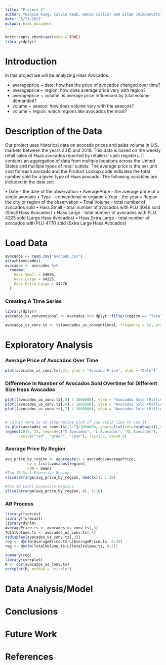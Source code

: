```yaml
---
title: "Project 2"
author: "Nancie Kung, Calvin Raab, David Collier and Eitan Shimonovitz"
date: "5/21/2021"
output: html_document
---
```


```r
knitr::opts_chunk$set(echo = TRUE)
library(dplyr)
```

# Introduction 
In this project we will be analyzing Haas Avocados. 

- averageprice ~ date: how has the price of avocados changed over time?
- averageprice ~ region: how does average price vary with region?
- averageprice ~ volume: is average price influenced by total volume demanded?
- volume ~ season: how does volume vary with the seasons?
- volume ~ region: which regions like avocados the most?

# Description of the Data

Our project uses historical data on avocado prices and sales volume in U.S. markets between the years 2015 and 2018. This data is based on the weekly retail sales of Haas avocados reported by retailers' cash registers. It contains an aggregation of data from multiple locations across the United States and multiple types of retail outlets. The average price is the per unit cost for each avocado and the Product Lookup code indicates the total number sold for a given type of Haas avocado. The following variables are included in the data set:

• Date - the date of the observation
• AveragePrice - the average price of a single avocado
• Type - conventional or organic
• Year - the year
• Region - the city or region of the observation
• Total Volume - total number of avocados sold
• Hass.Small - total number of avocados with PLU 4046 sold (Small Hass Avocados)
• Hass.Large - total number of avocados with PLU 4225 sold (Large Hass Avocados)
• Hass.Extra.Large - total number of avocados with PLU 4770 sold (Extra Large Hass Avocados)

# Load Data
```r
avocados <- read.csv("avocado.csv")
attach(avocados)
avocados <- avocados %>%
  rename(
    Hass.Small = X4046,
    Hass.Large = X4225,
    Hass.Extra.Large = X4770
  )
```

### Creating A Time Series 
```r
library(dplyr)
avocados_us_conventional <- avocados %>% dplyr::filter(region == "TotalUS", type == "conventional")

avocados_us_conv.ts <- ts(avocados_us_conventional, frequency = 52, start = c(2015,1), end = c(2018,15))
```

# Exploratory Analysis 
### Average Price of Avocados Over Time
```r
plot(avocados_us_conv.ts[,3], ylab = "Avocado Price", xlab = "Date")
```


### Difference In Number of Avocados Sold Overtime for Different Size Haas Avocados 
```r
plot((avocados_us_conv.ts[,5] / 1000000), ylab = "Avocados Sold (Millions)", xlab = "Date", main = "Number of S Avocados Sold")
plot((avocados_us_conv.ts[,6] / 1000000), ylab = "Avocados Sold (Millions)", xlab = "Date", main = "Number of L Avocados Sold")
plot((avocados_us_conv.ts[,7] / 1000000), ylab = "Avocados Sold (Millions)", xlab = "Date", main = "Number of XL Avocados Sold")


# Calvin here is an alternative plot if you would like to use it
ts.plot(avocados_us_conv.ts[,5:7]/1000000, gpars=list(col=rainbow(4)),ylab = "Avocados Sold (Millions)", xlab = "Date", main = "Number of Avocados Sold")
legend(2015, 23, legend=c("S Avocados", "L Avocados", "XL Avocados"),
       col=c("red", "green", "cyan"), lty=1:2, cex=0.6)

```

### Average Price By Region 
```r
avg_price_by_region <- aggregate(x = avocados$AveragePrice,
          by = list(avocados$region),
          FUN = mean)
#Top 10 Most Expensive Regions
slice(arrange(avg_price_by_region, desc(x)), 1:10)

#Top 10 Least Expensive Regions
slice(arrange(avg_price_by_region, x), 1:10)
```

### AR Process 
```r
library(tseries)
library(forecast)
library(dynlm)
AveragePrice.ts <- avocados_us_conv.ts[,3]
TotalVolume.ts <- avocados_us_conv.ts[,4]
tsdisplay(avocados_us_conv.ts[,3])
reg <- dynlm(AveragePrice.ts~L(AveragePrice.ts, 0:3))
reg <- dynlm(TotalVolume.ts~L(TotalVolume.ts, 0:3))

summary(reg)
library(corrplot)
M <- cor(avocados_us_conv.ts)
corrplot(M, method = "circle")


```

# Data Analysis/Model

# Conclusions

# Future Work

# References
